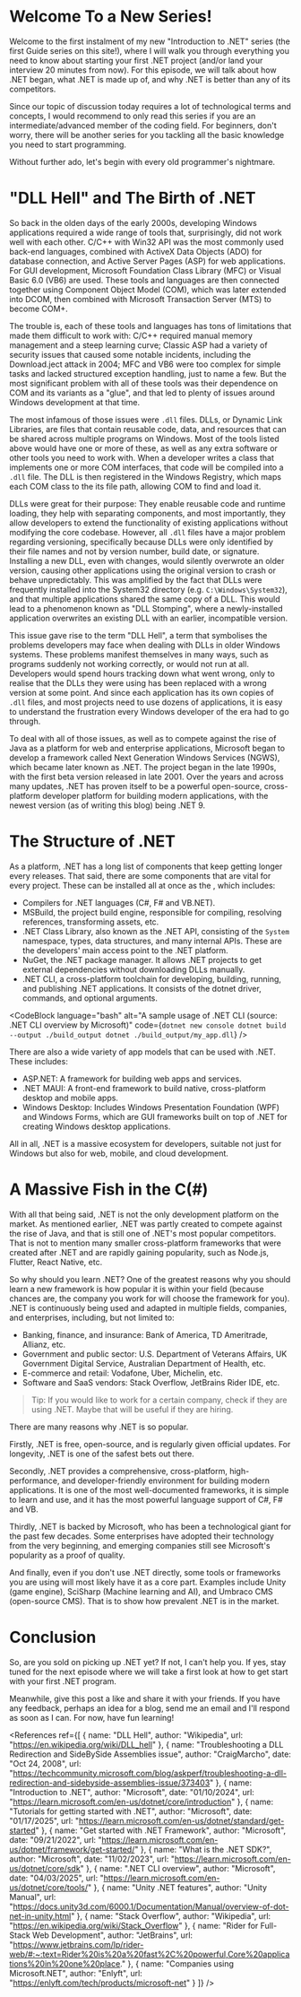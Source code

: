 
# Welcome To a New Series!

Welcome to the first instalment of my new "Introduction to .NET" series (the first Guide series on this site!), where I will walk you through everything
you need to know about starting your first .NET project (and/or land your interview 20 minutes from now). For this episode, we will talk
about how .NET began, what .NET is made up of, and why .NET is better than any of its competitors.

Since our topic of discussion today requires a lot of technological terms and concepts, I would recommend to only read this series if you
are an intermediate/advanced member of the coding field. For beginners, don't worry, there will be another series for you tackling all the basic knowledge
you need to start programming.

Without further ado, let's begin with every old programmer's nightmare.

# "DLL Hell" and The Birth of .NET

So back in the olden days of the early 2000s, developing Windows applications required a wide range of tools that, surprisingly, did not work well with
each other. C/C++ with Win32 API was the most commonly used back-end languages, combined with ActiveX Data Objects (ADO) for database connection,
and Active Server Pages (ASP) for web applications. For GUI development, Microsoft Foundation Class Library (MFC) or Visual Basic 6.0 (VB6) are used.
These tools and languages are then connected together using Component Object Model (COM), which was later extended into DCOM, then combined with
Microsoft Transaction Server (MTS) to become COM+.

The trouble is, each of these tools and languages has tons of limitations that made them difficult to work with: C/C++ required manual memory management
and a steep learning curve; Classic ASP had a variety of security issues that caused some notable incidents, including the Download.ject attack in 2004;
MFC and VB6 were too complex for simple tasks and lacked structured exception handling, just to name a few. But the most significant problem with all of
these tools was their dependence on COM and its variants as a "glue", and that led to plenty of issues around Windows development at that time.

The most infamous of those issues were `.dll` files. DLLs, or Dynamic Link Libraries, are files that contain reusable code, data, and resources that can
be shared across multiple programs on Windows. Most of the tools listed above would have one or more of these, as well as any extra software or other
tools you need to work with. When a developer writes a class that implements one or more COM interfaces, that code will be compiled into a `.dll` file.
The DLL is then registered in the Windows Registry, which maps each COM class to the its file path, allowing COM to find and load it.

DLLs were great for their purpose: They enable reusable code and runtime loading, they help with separating components,
and most importantly, they allow developers to extend the functionality of existing applications without modifying the core codebase. However, all `.dll`
files have a major problem regarding versioning, specifically because DLLs were only identified by their file names and not by version number,
build date, or signature. Installing a new DLL, even with changes, would silently overwrote an older version, causing other applications using the
original version to crash or behave unpredictably. This was amplified by the fact that DLLs were frequently installed into the System32 directory
(e.g. `C:\Windows\System32`), and that multiple applications shared the same copy of a DLL. This would lead to a phenomenon known as "DLL Stomping",
where a newly-installed application overwrites an existing DLL with an earlier, incompatible version.

This issue gave rise to the term "DLL Hell", a term that symbolises the problems developers may face when dealing with DLLs in older Windows systems. These
problems manifest themselves in many ways, such as programs suddenly not working correctly, or would not run at all. Developers would spend hours tracking
down what went wrong, only to realise that the DLLs they were using has been replaced with a wrong version at some point. And since each application has
its own copies of `.dll` files, and most projects need to use dozens of applications, it is easy to understand the frustration every Windows developer of the
era had to go through.

To deal with all of those issues, as well as to compete against the rise of Java as a platform for web and enterprise applications, Microsoft began to
develop a framework called Next Generation Windows Services (NGWS), which became later known as .NET. The project began in the late 1990s, with the first
beta version released in late 2001. Over the years and across many updates, .NET has proven itself to be a powerful open-source, cross-platform developer
platform for building modern applications, with the newest version (as of writing this blog) being .NET 9.

# The Structure of .NET

As a platform, .NET has a long list of components that keep getting longer every releases. That said, there are some components that are vital for
every project. These can be installed all at once as the <Redirect name=".NET SDK" url="https://dotnet.microsoft.com/en-us/download" />, which includes:

- Compilers for .NET languages (C#, F# and VB.NET).
- MSBuild, the project build engine, responsible for compiling, resolving references, transforming assets, etc.
- .NET Class Library, also known as the .NET API, consisting of the `System` namespace, types, data structures, and many internal APIs.
These are the developers' main access point to the .NET platform.
- NuGet, the .NET package manager. It allows .NET projects to get external dependencies without downloading DLLs manually.
- .NET CLI, a cross-platform toolchain for developing, building, running, and publishing .NET applications. It consists of the dotnet driver, commands, and
optional arguments.

<CodeBlock
    language="bash"
    alt="A sample usage of .NET CLI (source: .NET CLI overview by Microsoft)"
    code={`dotnet new console
dotnet build --output ./build_output
dotnet ./build_output/my_app.dll`}
/>

There are also a wide variety of app models that can be used with .NET. These includes:

- ASP.NET: A framework for building web apps and services.
- .NET MAUI: A front-end framework to build native, cross-platform desktop and mobile apps.
- Windows Desktop: Includes Windows Presentation Foundation (WPF) and Windows Forms, which are GUI frameworks built on top of .NET
for creating Windows desktop applications.

All in all, .NET is a massive ecosystem for developers, suitable not just for Windows but also for web, mobile, and cloud development.

# A Massive Fish in the C(#)

With all that being said, .NET is not the only development platform on the market. As mentioned earlier, .NET was partly created to compete against the rise
of Java, and that is still one of .NET's most popular competitors. That is not to mention many smaller cross-platform frameworks that were created after
.NET and are rapidly gaining popularity, such as Node.js, Flutter, React Native, etc.

So why should you learn .NET? One of the greatest reasons why you should learn a new framework is how popular it is within your field (because chances are,
the company you work for will choose the framework for you). .NET is continuously being used and adapted in multiple fields, companies, and enterprises, including,
but not limited to:

- Banking, finance, and insurance: Bank of America, TD Ameritrade, Allianz, etc.
- Government and public sector: U.S. Department of Veterans Affairs, UK Government Digital Service, Australian Department of Health, etc.
- E-commerce and retail: Vodafone, Uber, Michelin, etc.
- Software and SaaS vendors: Stack Overflow, JetBrains Rider IDE, etc.

> Tip: If you would like to work for a certain company, check if they are using .NET. Maybe that will be useful if they are hiring.

There are many reasons why .NET is so popular.

Firstly, .NET is free, open-source, and is regularly given official updates. For longevity, .NET is one of the safest bets out there.

Secondly, .NET provides a comprehensive, cross-platform, high-performance, and developer-friendly environment for building modern applications. It is one
of the most well-documented frameworks, it is simple to learn and use, and it has the most powerful language support of C#, F# and VB.

Thirdly, .NET is backed by Microsoft, who has been a technological giant for the past few decades. Some enterprises have adopted their technology from the
very beginning, and emerging companies still see Microsoft's popularity as a proof of quality.

And finally, even if you don't use .NET directly, some tools or frameworks you are using will most likely have it as a core part. Examples include Unity (game engine),
SciSharp (Machine learning and AI), and Umbraco CMS (open-source CMS). That is to show how prevalent .NET is in the market.

# Conclusion

So, are you sold on picking up .NET yet? If not, I can't help you. If yes, stay tuned for the next episode where we will take a first look at how to get start
with your first .NET program.

Meanwhile, give this post a like and share it with your friends. If you have any feedback, perhaps an idea for a blog, send me an email and I'll respond as
soon as I can. For now, have fun learning!

<References ref={[
    {
        name: "DLL Hell",
        author: "Wikipedia",
        url: "https://en.wikipedia.org/wiki/DLL_hell"
    },
    {
        name: "Troubleshooting a DLL Redirection and SideBySide Assemblies issue",
        author: "CraigMarcho",
        date: "Oct 24, 2008",
        url: "https://techcommunity.microsoft.com/blog/askperf/troubleshooting-a-dll-redirection-and-sidebyside-assemblies-issue/373403"
    },
    {
        name: "Introduction to .NET",
        author: "Microsoft",
        date: "01/10/2024",
        url: "https://learn.microsoft.com/en-us/dotnet/core/introduction"
    },
    {
        name: "Tutorials for getting started with .NET",
        author: "Microsoft",
        date: "01/17/2025",
        url: "https://learn.microsoft.com/en-us/dotnet/standard/get-started"
    },
    {
        name: "Get started with .NET Framework",
        author: "Microsoft",
        date: "09/21/2022",
        url: "https://learn.microsoft.com/en-us/dotnet/framework/get-started/"
    },
    {
        name: "What is the .NET SDK?",
        author: "Microsoft",
        date: "11/02/2023",
        url: "https://learn.microsoft.com/en-us/dotnet/core/sdk"
    },
    {
        name: ".NET CLI overview",
        author: "Microsoft",
        date: "04/03/2025",
        url: "https://learn.microsoft.com/en-us/dotnet/core/tools/"
    },
    {
        name: "Unity .NET features",
        author: "Unity Manual",
        url: "https://docs.unity3d.com/6000.1/Documentation/Manual/overview-of-dot-net-in-unity.html"
    },
    {
        name: "Stack Overflow",
        author: "Wikipedia",
        url: "https://en.wikipedia.org/wiki/Stack_Overflow"
    },
    {
        name: "Rider for Full-Stack Web Development",
        author: "JetBrains",
        url: "https://www.jetbrains.com/lp/rider-web/#:~:text=Rider%20is%20a%20fast%2C%20powerful,Core%20applications%20in%20one%20place."
    },
    {
        name: "Companies using Microsoft.NET",
        author: "Enlyft",
        url: "https://enlyft.com/tech/products/microsoft-net"
    }
]} />